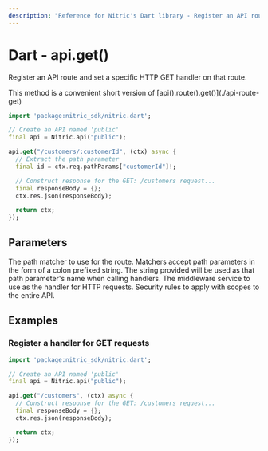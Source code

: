 ```yaml
---
description: "Reference for Nitric's Dart library - Register an API route and set a specific HTTP GET handler on that route."
---
```


# Dart - api.get()

Register an API route and set a specific HTTP GET handler on that route.

<Note>
  This method is a convenient short version of
  [api().route().get()](./api-route-get)
</Note>

```dart
import 'package:nitric_sdk/nitric.dart';

// Create an API named 'public'
final api = Nitric.api("public");

api.get("/customers/:customerId", (ctx) async {
  // Extract the path parameter
  final id = ctx.req.pathParams["customerId"]!;

  // Construct response for the GET: /customers request...
  final responseBody = {};
  ctx.res.json(responseBody);

  return ctx;
});
```

## Parameters

<Properties>
  <Property name="match" required type="String">
    The path matcher to use for the route. Matchers accept path parameters in
    the form of a colon prefixed string. The string provided will be used as
    that path parameter's name when calling handlers.
  </Property>
  <Property name="handler" required type="HttpHandler">
    The middleware service to use as the handler for HTTP requests.
  </Property>
  <Property name="security" type="List<OidcOptions>">
    Security rules to apply with scopes to the entire API.
  </Property>
</Properties>

## Examples

### Register a handler for GET requests

```dart
import 'package:nitric_sdk/nitric.dart';

// Create an API named 'public'
final api = Nitric.api("public");

api.get("/customers", (ctx) async {
  // Construct response for the GET: /customers request...
  final responseBody = {};
  ctx.res.json(responseBody);

  return ctx;
});
```
